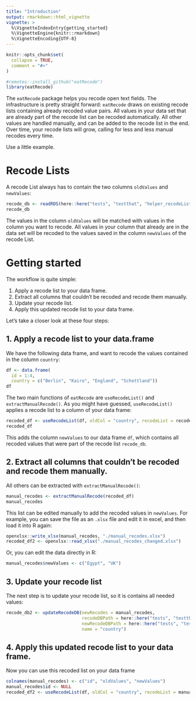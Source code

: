 ```yaml
---
title: "Introduction"
output: rmarkdown::html_vignette
vignette: >
  %\VignetteIndexEntry{getting_started}
  %\VignetteEngine{knitr::rmarkdown}
  %\VignetteEncoding{UTF-8}
---
```


```r
knitr::opts_chunk$set(
  collapse = TRUE,
  comment = "#>"
)
```

```r
#remotes::install_github("eatRecode") 
library(eatRecode)
```

The `eatRecode` package helps you recode open text fields.
The infrastructure is pretty straight forward: `eatRecode` draws on existing recode lists containing already recoded value pairs. All values in your data set that are already part of the recode list can be recoded automatically. All other values are handled manually, and can be added to the recode list in the end. Over time, your recode lists will grow, calling for less and less manual recodes every time. 

Use a little example. 

# Recode Lists
A recode List always has to contain the two columns `oldValues` and `newValues`:

```r
recode_db <- readRDS(here::here("tests", "testthat", "helper_recodeList.RDS"))
recode_db
```
The values in the column `oldValues` will be matched with values in the column you want to recode. All values in your column that already are in the data set will be recoded to the values saved in the column `newValues` of the recode List.

# Getting started
The workflow is quite simple:

1. Apply a recode list to your data frame.
1. Extract all columns that couldn't be recoded and recode them manually.
1. Update your recode list.
1. Apply this updated recode list to your data frame. 

Let's take a closer look at these four steps:

## 1. Apply a recode list to your data.frame
We have the following data frame, and want to recode the values contained in the column `country`:
```r
df <- data.frame(
  id = 1:4,
  country = c("Berlin", "Kairo", "England", "Schottland"))
df
```


The two main functions of `eatRecode` are `useRecodeList()` and `extractManualRecode()`. As you might have guessed, `useRecodeList()` applies a recode list to a column of your data frame:

```r
recoded_df <- useRecodeList(df, oldCol = "country", recodeList = recode_db)
recoded_df
```

This adds the column `newValues` to our data frame `df`, which contains all recoded values that were part of the recode list `recode_db`. 


## 2. Extract all columns that couldn't be recoded and recode them manually.

All others can be extracted with `extractManualRecode()`:

```r
manual_recodes <- extractManualRecode(recoded_df)
manual_recodes
```
This list can be edited manually to add the recoded values in `newValues`. For example, you can save the file as an `.xlsx` file and edit it in excel, and then load it into R again:

```r
openxlsx::write_xlsx(manual_recodes, "./manual_recodes.xlsx")
recoded_df2 <- openxlsx::read_xlsx("./manual_recodes_changed.xlsx")
```

Or, you can edit the data directly in R:
```r
manual_recodes$newValues <- c("Egypt", "UK")
```

## 3. Update your recode list 
The next step is to update your recode list, so it is contains all needed values:
```r
recode_db2 <- updateRecodeDB(newRecodes = manual_recodes,
                             recodeDBPath = here::here("tests", "testthat", "helper_recodeDB.xlsx"),
                             newRecodeDBPath = here::here("tests", "testthat", "helper_recodeDB_2.xlsx"), 
                             name = "country")
```

## 4. Apply this updated recode list to your data frame. 
Now you can use this recoded list on your data frame

```r
colnames(manual_recodes) <- c("id", "oldValues", "newValues")
manual_recodes$id <- NULL
recoded_df2 <- useRecodeList(df, oldCol = "country", recodeList = manual_recodes)
```

 
